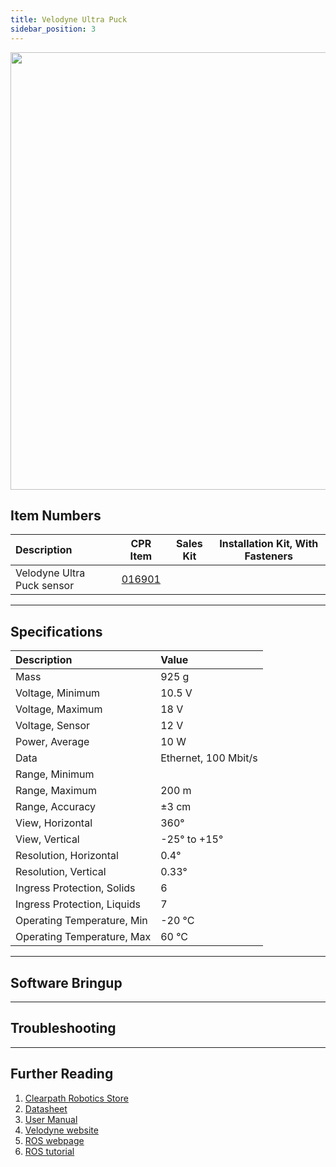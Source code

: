 ```yaml
---
title: Velodyne Ultra Puck
sidebar_position: 3
---
```



<center>
  <img
    src="/img/sensor_images/sensor_velodyne_ultra_puck_1.jpg"
    width="700"
  />
</center>

## Item Numbers

| Description                |                         CPR Item                         | Sales Kit | Installation Kit, With Fasteners |
| :------------------------- | :------------------------------------------------------: | :-------: | :------------------------------: |
| Velodyne Ultra Puck sensor | [016901](/assets/pdf/clearpath_robotics_016901-TDS2.pdf) |           |                                  |

---

## Specifications

| Description                 | Value                |
| :-------------------------- | :------------------- |
| Mass                        | 925 g                |
| Voltage, Minimum            | 10.5 V               |
| Voltage, Maximum            | 18 V                 |
| Voltage, Sensor             | 12 V                 |
| Power, Average              | 10 W                 |
| Data                        | Ethernet, 100 Mbit/s |
| Range, Minimum              |                      |
| Range, Maximum              | 200 m                |
| Range, Accuracy             | ±3 cm                |
| View, Horizontal            | 360°                 |
| View, Vertical              | -25° to +15°         |
| Resolution, Horizontal      | 0.4°                 |
| Resolution, Vertical        | 0.33°                |
| Ingress Protection, Solids  | 6                    |
| Ingress Protection, Liquids | 7                    |
| Operating Temperature, Min  | -20 °C               |
| Operating Temperature, Max  | 60 °C                |

---

## Software Bringup

<SoftwareBringup />

---

## Troubleshooting

<Support />

---

## Further Reading

1. [Clearpath Robotics Store](https://store.clearpathrobotics.com/collections/3d-lidar/products/puck)
2. [Datasheet](/assets/pdf/clearpath_robotics_016901-TDS2.pdf)
3. [User Manual](/assets/pdf/clearpath_robotics_016901-TDS1.pdf)
4. [Velodyne website](https://store.clearpathrobotics.com/collections/3d-lidar/products/puck)
5. [ROS webpage](http://wiki.ros.org/velodyne)
6. [ROS tutorial](http://wiki.ros.org/velodyne/Tutorials/Getting%20Started%20with%20the%20Velodyne%20VLP16)

